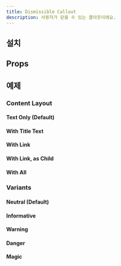 ```yaml
---
title: Dismissible Callout
description: 사용자가 닫을 수 있는 콜아웃이에요.
---
```


<ComponentExample name="dismissible-callout-preview" />

## 설치

<Installation name="dismissible-callout" />

## Props

<AutoTypeTable
  path="./registry/ui/dismissible-callout.tsx"
  name="DismissibleCalloutProps"
/>

## 예제

### Content Layout

#### Text Only (Default)

<ComponentExample name="dismissible-callout-text-only" />

#### With Title Text

<ComponentExample name="dismissible-callout-with-title-text" />

#### With Link

<ComponentExample name="dismissible-callout-with-link" />

#### With Link, as Child

<ComponentExample name="dismissible-callout-with-link-as-child" />

#### With All

<ComponentExample name="dismissible-callout-with-all" />

### Variants

#### Neutral (Default)

<ComponentExample name="dismissible-callout-neutral" />

#### Informative

<ComponentExample name="dismissible-callout-informative" />

#### Warning

<ComponentExample name="dismissible-callout-warning" />

#### Danger

<ComponentExample name="dismissible-callout-danger" />

#### Magic

<ComponentExample name="dismissible-callout-magic" />

